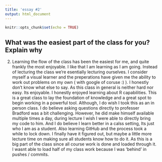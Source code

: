 ```yaml
---
title: 'essay #2'
output: html_document
---
```


```r
knitr::opts_chunk$set(echo = TRUE)
```
## What was the easiest part of the class for you? Explain why
2. Learning the flow of the class has been the easiest for me, and quite frankly the most enjoyable. I like that I am learning as I am going. Instead of lecturing the class we're esentially lecturing ourselves. I consider myself a visual learner and the preperations have given me the ability to work out problems on my own ( with google of coruse :) ). I honestly don't know what else to say. As this class in general is neither hard nor easy. Its enjoyable. I honestly enjoyed learning about R capabilities. This is a great class to lay the foundation of knowledge and a great spot to begin working in a powerful tool. Although, I do wish I took this as an in person class. I do believe asking questions directly to professer Bradford was a bit challenging. However, he did make himself available multiple times a day, during lecture I wish I were able to directly bring my code to him. And I do believe I learn better in a calss setting, Its just who I am as a student. Also learning GitHub and the process took a while to lock down. I finally have it figured out, but maybe a little more lecture time on making sure all students know how to do it. As this is a big part of the class since all course work is done and loaded through it. I wasnt able to load half of my class work because I was 'behind' in pushes / commits.

